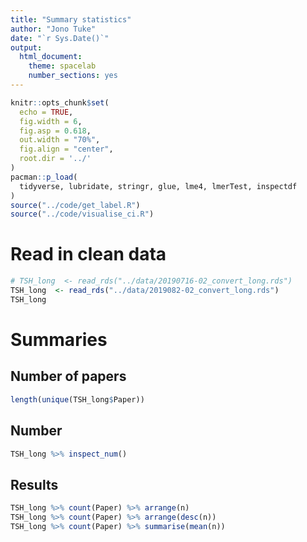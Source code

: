 ```yaml
---
title: "Summary statistics"
author: "Jono Tuke"
date: "`r Sys.Date()`"
output: 
  html_document:
    theme: spacelab
    number_sections: yes
---
```


```r
knitr::opts_chunk$set(
  echo = TRUE, 
  fig.width = 6, 
  fig.asp = 0.618, 
  out.width = "70%",
  fig.align = "center", 
  root.dir = '../'
)
pacman::p_load(
  tidyverse, lubridate, stringr, glue, lme4, lmerTest, inspectdf
)
source("../code/get_label.R")
source("../code/visualise_ci.R")
```

# Read in clean data

```r
# TSH_long  <- read_rds("../data/20190716-02_convert_long.rds")
TSH_long  <- read_rds("../data/2019082-02_convert_long.rds")
TSH_long
```

# Summaries

## Number of papers

```r
length(unique(TSH_long$Paper))
```

## Number

```r
TSH_long %>% inspect_num()
```

## Results

```r
TSH_long %>% count(Paper) %>% arrange(n)
TSH_long %>% count(Paper) %>% arrange(desc(n))
TSH_long %>% count(Paper) %>% summarise(mean(n))
```


